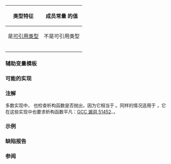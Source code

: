{{cpp/title|is_copy_constructible|is_trivially_copy_constructible|is_nothrow_copy_constructible}}
{{cpp/meta/navbar}}
{{dcl begin}}
{{dcl header|type_traits}}
{{dcl|since=c++11|num=1|
template&lt; class T &gt;
struct is_copy_constructible;
}}
{{dcl|since=c++11|num=2|
template&lt; class T &gt;
struct is_trivially_copy_constructible;
}}
{{dcl|since=c++11|num=3|
template&lt; class T &gt;
struct is_nothrow_copy_constructible;
}}
{{dcl end}}

{|class="wikitable" style="text-align: center;"
!rowspan=2|{{nbsp}}类型特征{{nbsp}}
!colspan=2|成员常量 {{ttn|value}} 的值
|-
!{{ttn|T}} 是[[cpp/meta#定义|可引用类型]]
!{{nbsp}}{{ttn|T}} 不是可引用类型{{nbsp}}
|-
|{{v|1}}
|{{c|std::is_constructible&lt;T, const T&amp;&gt;::value}}
|rowspan=3|{{c|false}}
|-
|{{v|2}}
|{{c|std::is_trivially_constructible&lt;T, const T&amp;&gt;::value}}
|-
|{{v|3}}
|{{c|std::is_nothrow_constructible&lt;T, const T&amp;&gt;::value}}
|}

{{cpp/types/cvaub}}

{{cpp/types/nospec|any}}

===辅助变量模板===
{{dcl begin}}
{{dcl|since=c++17|1=
template&lt; class T &gt;
inline constexpr bool is_copy_constructible_v =
    is_copy_constructible&lt;T&gt;::value;
}}
{{dcl|since=c++17|1=
template&lt; class T &gt;
inline constexpr bool is_trivially_copy_constructible_v =
    is_trivially_copy_constructible&lt;T&gt;::value;
}}
{{dcl|since=c++17|1=
template&lt; class T &gt;
inline constexpr bool is_nothrow_copy_constructible_v =
    is_nothrow_copy_constructible&lt;T&gt;::value;
}}
{{dcl end}}

{{cpp/types/integral_constant/inherit|{{tt|T}} 可复制构造}}

===可能的实现===
{{eq fun
|1=
template&lt;class T&gt;
struct is_copy_constructible :
    std::is_constructible&lt;T, typename std::add_lvalue_reference&lt;
        typename std::add_const&lt;T&gt;::type&gt;::type&gt; {};

template&lt;class T&gt;
struct is_trivially_copy_constructible :
    std::is_trivially_constructible&lt;T, typename std::add_lvalue_reference&lt;
        typename std::add_const&lt;T&gt;::type&gt;::type&gt; {};

template&lt;class T&gt;
struct is_nothrow_copy_constructible :
    std::is_nothrow_constructible&lt;T, typename std::add_lvalue_reference&lt;
        typename std::add_const&lt;T&gt;::type&gt;::type&gt; {};
}}

===注解===
多数实现中，{{tt|is_nothrow_copy_constructible}} 也检查析构函数是否抛出，因为它相当于 {{c|noexcept(T(arg))}}。同样的情况适用于 {{tt|is_trivially_copy_constructible}}，它在这些实现中也要求析构函数平凡：[https://gcc.gnu.org/bugzilla/show_bug.cgi?id=51452 GCC 漏洞 51452]、{{lwg|2116}}。

===示例===
{{example
|code=
#include &lt;string&gt;
#include &lt;type_traits&gt;

struct S1
{
    std::string str; // 成员拥有非平凡复制构造函数
};
static_assert(std::is_copy_constructible_v&lt;S1&gt;);
static_assert(!std::is_trivially_copy_constructible_v&lt;S1&gt;);

struct S2
{
    int n;
    Ex2(const Ex2&amp;) = default; // 平凡且不抛出
};
static_assert(std::is_trivially_copy_constructible_v&lt;S2&gt;);
static_assert(std::is_nothrow_copy_constructible_v&lt;S2&gt;);

struct S3
{
    S3(const S3&amp;) = delete; // 显式弃置
};
static_assert(!std::is_copy_constructible_v&lt;S3&gt;);

struct S4
{
    S4(S4&amp;) {}; // 无法绑定 const，因而不是可复制构造
};
static_assert(!std::is_copy_constructible_v&lt;S4&gt;);

int main() {}
}}

===缺陷报告===
{{dr list begin}}
{{dr list item|wg=lwg|dr=2196|std=C++11|before=无法组成 {{c/core|const T&amp;}} 时的行为不明确|after=此时产生的值是 {{c|false}}}}
{{dr list end}}

===参阅===
{{dsc begin}}
{{dsc inc|cpp/types/dsc is_constructible}}
{{dsc inc|cpp/types/dsc is_default_constructible}}
{{dsc inc|cpp/types/dsc is_move_constructible}}
{{dsc inc|cpp/concepts/dsc copy_constructible}}
{{dsc end}}

{{langlinks|de|en|es|fr|it|ja|pt|ru}}